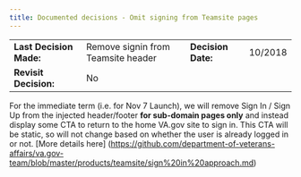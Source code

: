 ```yaml
---
title: Documented decisions - Omit signing from Teamsite pages
---
```


| | | | |
| --- | --- | --- | --- |
|**Last Decision Made:**|Remove signin from Teamsite header| **Decision Date:** | 10/2018 |
|**Revisit Decision:**| No | | |

For the immediate term (i.e. for Nov 7 Launch), we will remove Sign In / Sign Up from the injected header/footer **for sub-domain pages only** and instead display some CTA to return to the home VA.gov site to sign in. This CTA will be static, so will not change based on whether the user is already logged in or not. [More details here] (https://github.com/department-of-veterans-affairs/va.gov-team/blob/master/products/teamsite/sign%20in%20approach.md)